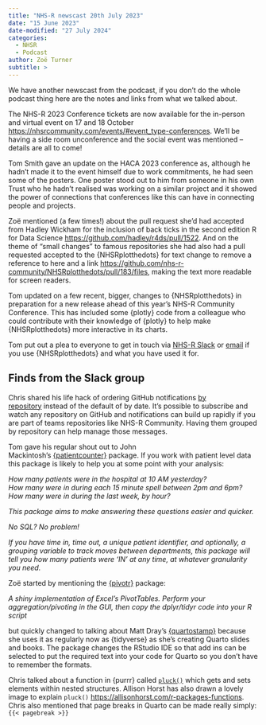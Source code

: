 ```yaml
---
title: "NHS-R newscast 20th July 2023"
date: "15 June 2023"
date-modified: "27 July 2024"
categories:
  - NHSR
  - Podcast
author: Zoë Turner
subtitle: >
---
```


We have another newscast from the podcast, if you don’t do the whole podcast thing here are the notes and links from what we talked about.

The NHS-R 2023 Conference tickets are now available for the in-person and virtual event on 17 and 18 October <https://nhsrcommunity.com/events/#event_type-conferences>. We’ll be having a side room unconference and the social event was mentioned – details are all to come!

Tom Smith gave an update on the HACA 2023 conference as, although he hadn’t made it to the event himself due to work commitments, he had seen some of the posters. One poster stood out to him from someone in his own Trust who he hadn’t realised was working on a similar project and it showed the power of connections that conferences like this can have in connecting people and projects.

Zoë mentioned (a few times!) about the pull request she’d had accepted from Hadley Wickham for the inclusion of back ticks in the second edition R for Data Science <https://github.com/hadley/r4ds/pull/1522>. And on the theme of “small changes” to famous repositories she had also had a pull requested accepted to the {NHSRplotthedots} for text change to remove a reference to here and a link <https://github.com/nhs-r-community/NHSRplotthedots/pull/183/files>, making the text more readable for screen readers.

Tom updated on a few recent, bigger, changes to {NHSRplotthedots} in preparation for a new release ahead of this year’s NHS-R Community Conference. This has included some {plotly} code from a colleague who could contribute with their knowledge of {plotly} to help make {NHSRplotthedots} more interactive in its charts.

Tom put out a plea to everyone to get in touch via [NHS-R Slack](https://nhsrcommunity.slack.com/) or [email](https://nhsrcommunity.com/nhs-r-newscast-20th-july-2023/nhs.rcommunity@nhs.net) if you use {NHSRplotthedots} and what you have used it for.

## **Finds from the Slack group**

Chris shared his life hack of ordering GitHub notifications [by repository](https://docs.github.com/en/github-ae@latest/account-and-profile/managing-subscriptions-and-notifications-on-github/setting-up-notifications/configuring-notifications) instead of the default of by date. It’s possible to subscribe and watch any repository on GitHub and notifications can build up rapidly if you are part of teams repositories like NHS-R Community. Having them grouped by repository can help manage those messages.

Tom gave his regular shout out to John Mackintosh’s [{patientcounter}](https://github.com/johnmackintosh/patientcounter) package. If you work with patient level data this package is likely to help you at some point with your analysis:

*How many patients were in the hospital at 10 AM yesterday?\
How many were in during each 15 minute spell between 2pm and 6pm?\
How many were in during the last week, by hour?*

*This package aims to make answering these questions easier and quicker.*

*No SQL? No problem!*

*If you have time in, time out, a unique patient identifier, and optionally, a grouping variable to track moves between departments, this package will tell you how many patients were ‘IN’ at any time, at whatever granularity you need.*

Zoë started by mentioning the [{pivotr}](https://github.com/wurli/pivotr) package:

*A shiny implementation of Excel’s PivotTables. Perform your aggregation/pivoting in the GUI, then copy the dplyr/tidyr code into your R script*

but quickly changed to talking about Matt Dray’s [{quartostamp}](https://github.com/matt-dray/quartostamp) because she uses it as regularly now as {tidyverse} as she’s creating Quarto slides and books. The package changes the RStudio IDE so that add ins can be selected to put the required text into your code for Quarto so you don’t have to remember the formats.

Chris talked about a function in {purrr} called [`pluck()`](https://purrr.tidyverse.org/reference/pluck.html) which gets and sets elements within nested structures. Allison Horst has also drawn a lovely image to explain `pluck()` <https://allisonhorst.com/r-packages-functions>. Chris also mentioned that page breaks in Quarto can be made really simply:\
`{{< pagebreak >}}`
